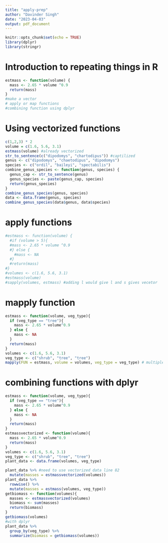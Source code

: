 ```yaml
---
title: "apply-prep"
author: "Davinder Singh"
date: "2023-04-03"
output: pdf_document
---
```


```r
knitr::opts_chunk$set(echo = TRUE)
library(dplyr)
library(stringr)
```

# Introduction to repeating things in R
```r
estmass <- function(volume) {
  mass <- 2.65 * volume ^0.9
  return(mass)
}
#make a vector
# apply or map functions
#combining function using dplyr
```

# Using vectorized functions
```r
c(1,2,3) * 2
volume = c(1.6, 5.6, 3.1)
estmass(volume) #already vectorized
str_to_sentence(c("dipodomys", "chartodipus")) #captilized
genus <- c("dipodomys", "chaetodipus", "dipodomys")
species <- c("ordil", "baileyi", "spectabilis")
combine_genus_species <- function(genus, species) {
  genus_cap <- str_to_sentence(genus)
  genus_species <- paste(genus_cap, species)
  return(genus_species)
}
combine_genus_species(genus, species)
data <- data.frame(genus, species)
combine_genus_species(data$genus, data$species)
```
# apply functions
```r
#estmass <- function(volume) {
  #if (volume > 5){
  #mass <- 2.65 * volume ^0.9
  #} else {
    #mass <- NA
  #}
  #return(mass)
#}
#volumes <- c(1.6, 5.6, 3.1)
#estmass(volume) 
#sapply(volumes, estmass) #adding l would give l and s gives vecetor
```

# mapply function
```r
estmass <- function(volume, veg_type){
  if (veg_type == "tree"){
    mass <- 2.65 * volume^0.9
  } else {
    mass <- NA
  }
  return(mass)
}
volumes <- c(1.6, 5.6, 3.1)
veg_type <- c("shrub", "tree", "tree")
mapply(FUN = estmass, volume = volumes, veg_type = veg_type) # multiple arguments
```

# combining functions with dplyr
```r
estmass <- function(volume, veg_type){
  if (veg_type == "tree"){
    mass <- 2.65 * volume^0.9
  } else {
    mass <- NA
  }
  return(mass)
}
estmassvectorized <- function(volume){
  mass <- 2.65 * volume^0.9
  return(mass)
}
volumes <- c(1.6, 5.6, 3.1)
veg_type <- c("shrub", "tree", "tree")
plant_data <- data.frame(volumes, veg_type)

plant_data %>% #need to use vectorized data line 82
  mutate(masses = estmassvectorized(volumes))
plant_data %>%
  rowwise() %>% 
  mutate(masses = estmass(volumes, veg_type))
getbiomass <- function(volumes){
  masses <- estmassvectorized(volumes)
  biomass <- sum(masses)
  return(biomass)
}
getbiomass(volumes)
#with dplyr
plant_data %>% 
  group_by(veg_type) %>% 
  summarize(biomass = getbiomass(volumes))
```

